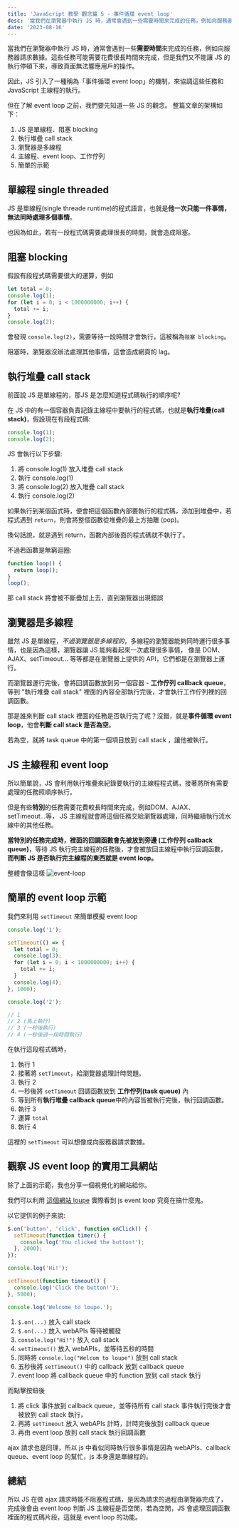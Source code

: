 ```yaml
---
title: 'JavaScript 教學 觀念篇 5 - 事件循環 event loop'
desc: '當我們在瀏覽器中執行 JS 時，通常會遇到一些需要時間來完成的任務，例如向服務器請求數據。這些任務可能需要花費很長時間來完成，但是我們又不能讓 JS 的執行停頓下來，導致頁面無法響應用戶的操作。因此，JS 引入了一種稱為「事件循環 event loop」的機制，來協調這些任務和 JavaScript 主線程的執行。'
date: '2023-08-16'
---
```


當我們在瀏覽器中執行 JS 時，通常會遇到一些**需要時間**來完成的任務，例如向服務器請求數據。這些任務可能需要花費很長時間來完成，但是我們又不能讓 JS 的執行停頓下來，導致頁面無法響應用戶的操作。

因此，JS 引入了一種稱為「事件循環 event loop」的機制，來協調這些任務和 JavaScript 主線程的執行。

但在了解 event loop 之前，我們要先知道一些 JS 的觀念。
整篇文章的架構如下：

1. JS 是單線程、阻塞 blocking
2. 執行堆疊 call stack
3. 瀏覽器是多線程
4. 主線程、event loop、工作佇列
5. 簡單的示範

## 單線程 single threaded

JS 是單線程(single threade runtime)的程式語言，也就是**他一次只能一件事情，無法同時處理多個事情**。

也因為如此，若有一段程式碼需要處理很長的時間，就會造成阻塞。

## 阻塞 blocking

假設有段程式碼需要很大的運算，例如

```javascript
let total = 0;
console.log(1);
for (let i = 0; i < 1000000000; i++) {
  total += i;
}
console.log(2);
```

會發現 `console.log(2)`，需要等待一段時間才會執行，這被稱為`阻塞 blocking`。

阻塞時，瀏覽器沒辦法處理其他事情，這會造成網頁的 lag。

## 執行堆疊 call stack

前面說 JS 是單線程的，那JS 是怎麼知道程式碼執行的順序呢?

在 JS 中的有一個容器負責記錄主線程中要執行的程式碼，也就是**執行堆疊(call stack)**，假設現在有段程式碼:

```js
console.log(1);
console.log(2);
```

JS 會執行以下步驟:

1. 將 console.log(1) 放入堆疊 call stack
2. 執行 console.log(1)
3. 將 console.log(2) 放入堆疊 call stack
4. 執行 console.log(2)

如果執行到某個函式時，便會把這個函數內部要執行的程式碼，添加到堆疊中，若程式遇到 `return`，則會將整個函數從堆疊的最上方抽離 (pop)。

換句話說，就是遇到 return，函數內部後面的程式碼就不執行了。

不過若函數是無窮迴圈:

```js
function loop() {
  return loop();
}
loop();
```

那 call stack 將會被不斷疊加上去，直到瀏覽器出現錯誤

## 瀏覽器是多線程

雖然 JS 是單線程，_不過瀏覽器是多線程的_，多線程的瀏覽器能夠同時運行很多事情，也是因為這樣，瀏覽器讓 JS 能夠看起來一次處理很多事情，
像是 DOM、AJAX、setTimeout... 等等都是在瀏覽器上提供的 API，它們都是在瀏覽器上運行。

而瀏覽器運行完後，會將回調函數放到另一個容器 - **工作佇列 callback queue**，等到 "執行堆疊 call stack" 裡面的內容全部執行完後，才會執行工作佇列裡的回調函數。

那是誰來判斷 call stack 裡面的任務是否執行完了呢？沒錯，就是**事件循環 event loop**，他會**判斷 call stack 是否為空**。

若為空，就將 task queue 中的第一個項目放到 call stack ，讓他被執行。

## JS 主線程和 event loop

所以簡單說，JS 會利用執行堆疊來紀錄要執行的主線程程式碼，接著將所有需要處理的任務照順序執行。

但是有些**特別**的任務需要花費較長時間來完成，例如DOM、AJAX、setTimeout...等，
JS 主線程就會將這個任務交給瀏覽器處理，同時繼續執行流水線中的其他任務。

**當特別的任務完成時，裡面的回調函數會先被放到旁邊 (工作佇列 callback queue)**，等待 JS 執行完主線程的任務後，才會被放回主線程中執行回調函數，**而判斷 JS 是否執行完主線程的東西就是 event loop。**

整體會像這樣
![event-loop](/images/js-series/event-loop/event-loop.jpg)

## 簡單的 event loop 示範

我們來利用 `setTimeout` 來簡單模擬 event loop

```js
console.log('1');

setTimeout(() => {
  let total = 0;
  console.log(3);
  for (let i = 0; i < 1000000000; i++) {
    total += i;
  }
  console.log(4);
}, 1000);

console.log('2');

// 1
// 2 (馬上執行)
// 3 (一秒後執行)
// 4 (一秒後過一段時間執行)
```

在執行這段程式碼時，

1. 執行 1
2. 接著將 `setTimeout`，給瀏覽器處理計時問題。
3. 執行 2
4. 一秒後將 `setTimeout` 回調函數放到 **工作佇列(task queue)** 內
5. 等到所有**執行堆疊 callback queue**中的內容皆被執行完後，執行回調函數。
6. 執行 3
7. 運算 `total`
8. 執行 4

這裡的 `setTimeout` 可以想像成向服務器請求數據。

## 觀察 JS event loop 的實用工具網站

除了上面的示範，我也分享一個視覺化的網站給你。

我們可以利用 [這個網站 loupe](http://latentflip.com/loupe/?code=JC5vbignYnV0dG9uJywgJ2NsaWNrJywgZnVuY3Rpb24gb25DbGljaygpIHsKICAgIHNldFRpbWVvdXQoZnVuY3Rpb24gdGltZXIoKSB7CiAgICAgICAgY29uc29sZS5sb2coJ1lvdSBjbGlja2VkIHRoZSBidXR0b24hJyk7ICAgIAogICAgfSwgMjAwMCk7Cn0pOwoKY29uc29sZS5sb2coIkhpISIpOwoKc2V0VGltZW91dChmdW5jdGlvbiB0aW1lb3V0KCkgewogICAgY29uc29sZS5sb2coIkNsaWNrIHRoZSBidXR0b24hIik7Cn0sIDUwMDApOwoKY29uc29sZS5sb2coIldlbGNvbWUgdG8gbG91cGUuIik7!!!PGJ1dHRvbj5DbGljayBtZSE8L2J1dHRvbj4%3D) 實際看到 js event loop 究竟在搞什麼鬼。

以它提供的例子來說:

```js
$.on('button', 'click', function onClick() {
  setTimeout(function timer() {
    console.log('You clicked the button!');
  }, 2000);
});

console.log('Hi!');

setTimeout(function timeout() {
  console.log('Click the button!');
}, 5000);

console.log('Welcome to loupe.');
```

1. `$.on(...)` 放入 call stack
2. `$.on(...)` 放入 webAPIs 等待被觸發
3. `console.log("Hi!")` 放入 call stack
4. `setTimeout()` 放入 webAPIs，並等待五秒的時間
5. 同時將 `console.log("Welcom to loupe")` 放到 call stack
6. 五秒後將 `setTimeout()` 中的 callback 放到 callback queue
7. event loop 將 callback queue 中的 function 放到 call stack 執行

而點擊按鈕後

1. 將 click 事件放到 callback queue，並等待所有 call stack 事件執行完後才會被放到 call stack 執行，
2. 再將 `setTimeout` 放入 webAPIs 計時，計時完後放到 callback queue
3. 再由 event loop 放到 call stack 執行回調函數

ajax 請求也是同理，所以 js 中看似同時執行很多事情是因為 webAPIs、callback queue、event loop 的幫忙，js 本身還是單線程的。

## 總結

所以 JS 在做 ajax 請求時能不阻塞程式碼，是因為請求的過程由瀏覽器完成了，完成後會由 event loop 判斷 JS 主線程是否空閒，若為空閒，JS 會處理回調函數裡面的程式碼片段，這就是 event loop 的功能。
